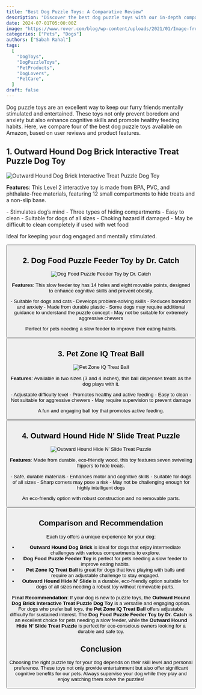 ```yaml
---
title: "Best Dog Puzzle Toys: A Comparative Review"
description: "Discover the best dog puzzle toys with our in-depth comparison of top-rated Amazon products. Keep your dog entertained and mentally stimulated!"
date: 2024-07-01T05:00:00Z
image: "https://www.rover.com/blog/wp-content/uploads/2021/01/Image-from-iOS-scaled-e1637042974672-960x540.jpeg"
categories: ["Pets", "Dogs"]
authors: ["Sabah Rahal"]
tags:
  [
    "DogToys",
    "DogPuzzleToys",
    "PetProducts",
    "DogLovers",
    "PetCare",
  ]
draft: false
---
```


Dog puzzle toys are an excellent way to keep our furry friends mentally stimulated and entertained. These toys not only prevent boredom and anxiety but also enhance cognitive skills and promote healthy feeding habits. Here, we compare four of the best dog puzzle toys available on Amazon, based on user reviews and product features.

## 1. Outward Hound Dog Brick Interactive Treat Puzzle Dog Toy

![Outward Hound Dog Brick Interactive Treat Puzzle Dog Toy](https://m.media-amazon.com/images/I/815qlPwPI1L._AC_SX679_.jpg)

**Features**: This Level 2 interactive toy is made from BPA, PVC, and phthalate-free materials, featuring 12 small compartments to hide treats and a non-slip base.

<Tabs client:load>

<Tab name="Pros">
  - Stimulates dog’s mind 
  - Three types of hiding compartments 
  - Easy to clean 
  - Suitable for dogs of all sizes
</Tab>

<Tab name="Cons">
  - Choking hazard if damaged
  - May be difficult to clean completely if used with wet food
</Tab>

</Tabs>

Ideal for keeping your dog engaged and mentally stimulated.

<Button
  label="Buy on Amazon"
  link="https://www.amazon.com/Ottoson-Outward-Hound-Brick-Puzzle/dp/B0711Y9XTF?th=1"
  style="solid"
/>

## 2. Dog Food Puzzle Feeder Toy by Dr. Catch

![Dog Food Puzzle Feeder Toy by Dr. Catch](https://m.media-amazon.com/images/I/71aqDSSEQsS._AC_SX679_.jpg)

**Features**: This slow feeder toy has 14 holes and eight movable points, designed to enhance cognitive skills and prevent obesity.

<Tabs client:load>

<Tab name="Pros">
  - Suitable for dogs and cats 
  - Develops problem-solving skills 
  - Reduces boredom and anxiety 
  - Made from durable plastic
</Tab>

<Tab name="Cons">
  - Some dogs may require additional guidance to understand the puzzle concept
  - May not be suitable for extremely aggressive chewers
</Tab>

</Tabs>

Perfect for pets needing a slow feeder to improve their eating habits.

<Button
  label="Buy on Amazon"
  link="https://www.amazon.com/DR-CATCH-Puzzle-Training-Enrichment/dp/B0BPL9QDR6?th=1"
  style="solid"
/>

## 3. Pet Zone IQ Treat Ball

![Pet Zone IQ Treat Ball](https://m.media-amazon.com/images/I/81jbz6HkyVL._AC_SX679_.jpg)

**Features**: Available in two sizes (3 and 4 inches), this ball dispenses treats as the dog plays with it.

<Tabs client:load>

<Tab name="Pros">
  - Adjustable difficulty level 
  - Promotes healthy and active feeding 
  - Easy to clean
</Tab>

<Tab name="Cons">
  - Not suitable for aggressive chewers
  - May require supervision to prevent damage
</Tab>

</Tabs>

A fun and engaging ball toy that promotes active feeding.

<Button
  label="Buy on Amazon"
  link="https://www.amazon.com/Pet-Zone-Treat-Ball-4-Inch/dp/B00P0MK4UO"
  style="solid"
/>

## 4. Outward Hound Hide N’ Slide Treat Puzzle

![Outward Hound Hide N’ Slide Treat Puzzle](https://m.media-amazon.com/images/I/81AoQ2ArC2L._AC_SX679_.jpg)

**Features**: Made from durable, eco-friendly wood, this toy features seven swiveling flippers to hide treats.

<Tabs client:load>

<Tab name="Pros">
  - Safe, durable materials 
  - Enhances motor and cognitive skills 
  - Suitable for dogs of all sizes
</Tab>

<Tab name="Cons">
  - Sharp corners may pose a risk
  - May not be challenging enough for highly intelligent dogs
</Tab>

</Tabs>

An eco-friendly option with robust construction and no removable parts.

<Button
  label="Buy on Amazon"
  link="https://www.amazon.com/Outward-Hound-Ottosson-Puppy-Puzzle/dp/B087DR8744?th=1"
  style="solid"/>

## Comparison and Recommendation

Each toy offers a unique experience for your dog:

- **Outward Hound Dog Brick** is ideal for dogs that enjoy intermediate challenges with various compartments to explore.
- **Dog Food Puzzle Feeder Toy** is perfect for pets needing a slow feeder to improve eating habits.
- **Pet Zone IQ Treat Ball** is great for dogs that love playing with balls and require an adjustable challenge to stay engaged.
- **Outward Hound Hide N’ Slide** is a durable, eco-friendly option suitable for dogs of all sizes needing a robust toy without removable parts.

**Final Recommendation**: If your dog is new to puzzle toys, the **Outward Hound Dog Brick Interactive Treat Puzzle Dog Toy** is a versatile and engaging option. For dogs who prefer ball toys, the **Pet Zone IQ Treat Ball** offers adjustable difficulty for sustained interest. The **Dog Food Puzzle Feeder Toy by Dr. Catch** is an excellent choice for pets needing a slow feeder, while the **Outward Hound Hide N’ Slide Treat Puzzle** is perfect for eco-conscious owners looking for a durable and safe toy.

## Conclusion

Choosing the right puzzle toy for your dog depends on their skill level and personal preference. These toys not only provide entertainment but also offer significant cognitive benefits for our pets. Always supervise your dog while they play and enjoy watching them solve the puzzles!

